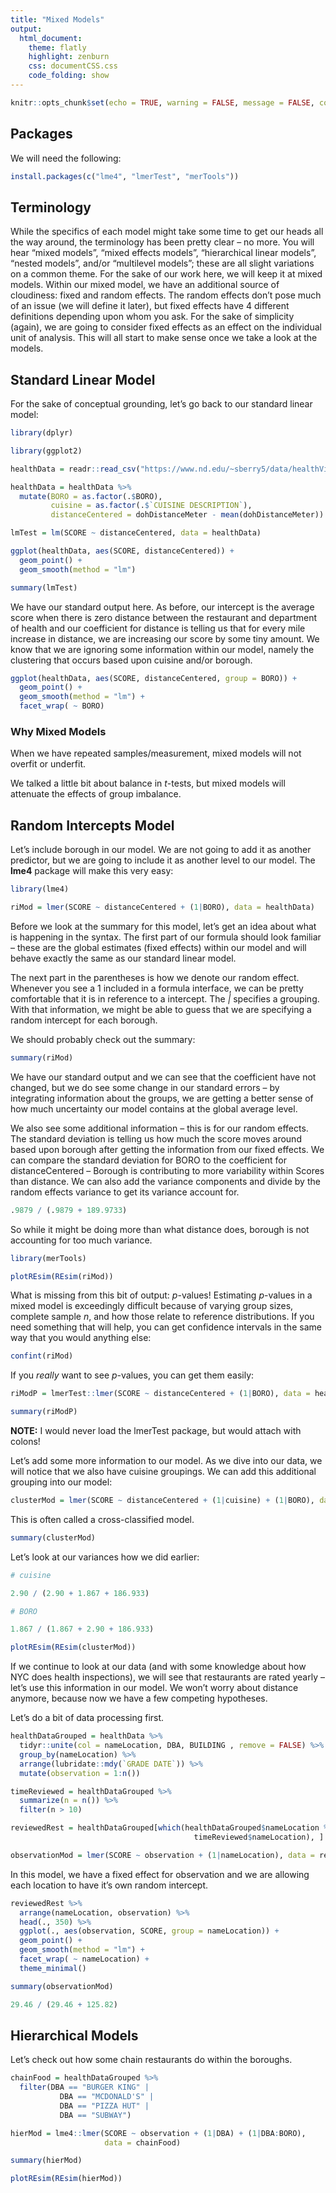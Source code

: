 ```yaml
---
title: "Mixed Models"
output:
  html_document:
    theme: flatly
    highlight: zenburn
    css: documentCSS.css
    code_folding: show
---
```


```r
knitr::opts_chunk$set(echo = TRUE, warning = FALSE, message = FALSE, comment = "")
```

## Packages

We will need the following:

```r
install.packages(c("lme4", "lmerTest", "merTools"))
```


## Terminology

While the specifics of each model might take some time to get our heads all the way around, the terminology has been pretty clear -- no more. You will hear "mixed models", "mixed effects models", "hierarchical linear models", "nested models", and/or "multilevel models"; these are all slight variations on a common theme. For the sake of our work here, we will keep it at mixed models. Within our mixed model, we have an additional source of cloudiness: fixed and random effects. The random effects don't pose much of an issue (we will define it later), but fixed effects have 4 different definitions depending upon whom you ask. For the sake of simplicity (again), we are going to consider fixed effects as an effect on the individual unit of analysis. This will all start to make sense once we take a look at the models.

## Standard Linear Model

For the sake of conceptual grounding, let's go back to our standard linear model:

```r
library(dplyr)

library(ggplot2)

healthData = readr::read_csv("https://www.nd.edu/~sberry5/data/healthViolationsDistances.csv")

healthData = healthData %>% 
  mutate(BORO = as.factor(.$BORO), 
         cuisine = as.factor(.$`CUISINE DESCRIPTION`), 
         distanceCentered = dohDistanceMeter - mean(dohDistanceMeter))

lmTest = lm(SCORE ~ distanceCentered, data = healthData)

ggplot(healthData, aes(SCORE, distanceCentered)) +
  geom_point() + 
  geom_smooth(method = "lm")

summary(lmTest)
```

We have our standard output here. As before, our intercept is the average score when there is zero distance between the restaurant and department of health and our coefficient for distance is telling us that for every mile increase in distance, we are increasing our score by some tiny amount. We know that we are ignoring some information within our model, namely the clustering that occurs based upon cuisine and/or borough. 


```r
ggplot(healthData, aes(SCORE, distanceCentered, group = BORO)) +
  geom_point() + 
  geom_smooth(method = "lm") +
  facet_wrap( ~ BORO)
```


### Why Mixed Models

When we have repeated samples/measurement, mixed models will not overfit or underfit.

We talked a little bit about balance in *t*-tests, but mixed models will attenuate the effects of group imbalance.

## Random Intercepts Model

Let's include borough in our model. We are not going to add it as another predictor, but we are going to include it as another level to our model. The **lme4** package will make this very easy:

```r
library(lme4)

riMod = lmer(SCORE ~ distanceCentered + (1|BORO), data = healthData)
```

Before we look at the summary for this model, let's get an idea about what is happening in the syntax. The first part of our formula should look familiar -- these are the global estimates (fixed effects) within our model and will behave exactly the same as our standard linear model. 

The next part in the parentheses is how we denote our random effect. Whenever you see a 1 included in a formula interface, we can be pretty comfortable that it is in reference to a intercept. The *|* specifies a grouping. With that information, we might be able to guess that we are specifying a random intercept for each borough. 

We should probably check out the summary:

```r
summary(riMod)
```

We have our standard output and we can see that the coefficient have not changed, but we do see some change in our standard errors -- by integrating information about the groups, we are getting a better sense of how much uncertainty our model contains at the global average level.

We also see some additional information -- this is for our random effects. The standard deviation is telling us how much the score moves around based upon borough after getting the information from our fixed effects. We can compare the standard deviation for BORO to the coefficient for distanceCentered -- Borough is contributing to more variability within Scores than distance. We can also add the variance components and divide by the random effects variance to get its variance account for.

```r
.9879 / (.9879 + 189.9733)
```

So while it might be doing more than what distance does, borough is not accounting for too much variance.

```r
library(merTools)

plotREsim(REsim(riMod))
```


What is missing from this bit of output: *p*-values! Estimating *p*-values in a mixed model is exceedingly difficult because of varying group sizes, complete sample *n*, and how those relate to reference distributions. If you need something that will help, you can get confidence intervals in the same way that you would anything else:

```r
confint(riMod)
```


If you *really* want to see *p*-values, you can get them easily:

```r

riModP = lmerTest::lmer(SCORE ~ distanceCentered + (1|BORO), data = healthData)

summary(riModP)

```

**NOTE:** I would never load the lmerTest package, but would attach with colons!


Let's add some more information to our model. As we dive into our data, we will notice that we also have cuisine groupings. We can add this additional grouping into our model:

```r
clusterMod = lmer(SCORE ~ distanceCentered + (1|cuisine) + (1|BORO), data = healthData)
```

This is often called a cross-classified model. 

```r
summary(clusterMod)
```

Let's look at our variances how we did earlier:

```r
# cuisine

2.90 / (2.90 + 1.867 + 186.933)

# BORO

1.867 / (1.867 + 2.90 + 186.933)
```


```r
plotREsim(REsim(clusterMod))
```

If we continue to look at our data (and with some knowledge about how NYC does health inspections), we will see that restaurants are rated yearly -- let's use this information in our model. We won't worry about distance anymore, because now we have a few competing hypotheses.

Let's do a bit of data processing first.

```r
healthDataGrouped = healthData %>% 
  tidyr::unite(col = nameLocation, DBA, BUILDING , remove = FALSE) %>% 
  group_by(nameLocation) %>%
  arrange(lubridate::mdy(`GRADE DATE`)) %>% 
  mutate(observation = 1:n())

timeReviewed = healthDataGrouped %>% 
  summarize(n = n()) %>% 
  filter(n > 10)

reviewedRest = healthDataGrouped[which(healthDataGrouped$nameLocation %in% 
                                         timeReviewed$nameLocation), ]
```


```r
observationMod = lmer(SCORE ~ observation + (1|nameLocation), data = reviewedRest)
```

In this model, we have a fixed effect for observation and we are allowing each location to have it's own random intercept. 

```r
reviewedRest %>% 
  arrange(nameLocation, observation) %>% 
  head(., 350) %>% 
  ggplot(., aes(observation, SCORE, group = nameLocation)) +
  geom_point() +
  geom_smooth(method = "lm") +
  facet_wrap( ~ nameLocation) +
  theme_minimal()
```

```r
summary(observationMod)
```


```r
29.46 / (29.46 + 125.82)
```


## Hierarchical Models

Let's check out how some chain restaurants do within the boroughs. 

```r
chainFood = healthDataGrouped %>% 
  filter(DBA == "BURGER KING" |
           DBA == "MCDONALD'S" | 
           DBA == "PIZZA HUT" |
           DBA == "SUBWAY")
```

```r
hierMod = lme4::lmer(SCORE ~ observation + (1|DBA) + (1|DBA:BORO), 
                     data = chainFood)

summary(hierMod)
```

```r

plotREsim(REsim(hierMod))
```

